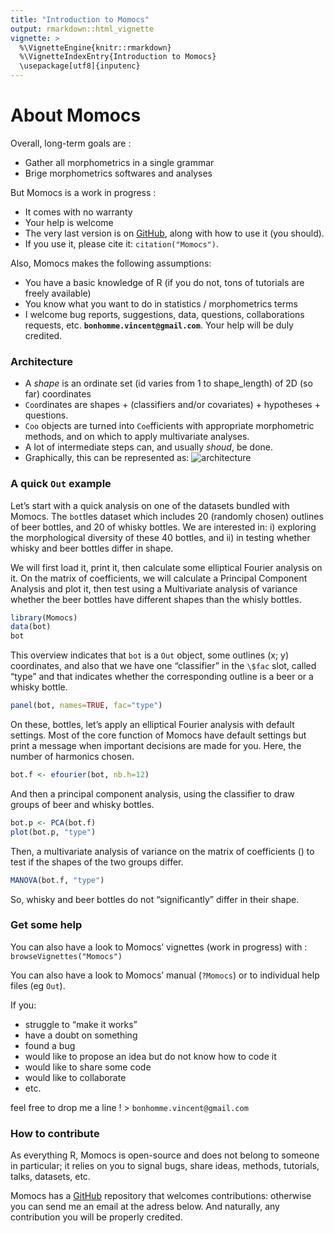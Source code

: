 ```yaml
---
title: "Introduction to Momocs"
output: rmarkdown::html_vignette
vignette: >
  %\VignetteEngine{knitr::rmarkdown}
  %\VignetteIndexEntry{Introduction to Momocs}
  \usepackage[utf8]{inputenc}
---
```

# About Momocs
Overall, long-term goals are :

* Gather all morphometrics in a single grammar
* Brige morphometrics softwares and analyses

But Momocs is a work in progress :

* It comes with no warranty
* Your help is welcome
* The very last version is on [GitHub](https://github.com/vbonhomme/Momocs), along with how to use it (you should).
* If you use it, please cite it: `citation("Momocs")`.

Also, Momocs makes the following assumptions:

* You have a basic knowledge of R (if you do not, tons of tutorials are freely available)
* You know what you want to do in statistics / morphometrics terms
* I welcome bug reports, suggestions, data, questions, collaborations requests, etc. **`bonhomme.vincent@gmail.com`**. Your help will be duly credited.


### Architecture

* A *shape* is an ordinate set (id varies from 1 to shape_length) of 2D (so far) coordinates
* `Coo`rdinates are shapes + (classifiers and/or covariates) + hypotheses + questions.
* `Coo` objects are turned into `Coe`fficients with appropriate morphometric methods, and on which to apply multivariate analyses.
* A lot of intermediate steps can, and usually *shoud*, be done.
* Graphically, this can be represented as:
![architecture](MomocsArch.png)



### A quick `Out` example

Let's start with a quick analysis on one of the datasets bundled with Momocs. The `bot`tles dataset which includes 20 (randomly chosen) outlines of beer bottles, and 20 of whisky bottles. We are interested in: i) exploring the morphological diversity of these 40 bottles, and ii) in testing whether whisky and beer bottles differ in shape.

We will first load it, print it, then calculate some elliptical Fourier analysis on it. On the matrix of coefficients, we will calculate a Principal Component Analysis and plot it, then test using a Multivariate analysis of variance whether the beer bottles have different shapes than the whisly bottles.
```r
library(Momocs)
data(bot)
bot
```

This overview indicates that `bot` is a `Out` object, some outlines (x; y) coordinates, and also that we have one "classifier" in the `\$fac` slot, called "type" and that indicates whether the corresponding outline is a beer or a whisky bottle.
```r
panel(bot, names=TRUE, fac="type")
```

On these, bottles, let's apply an elliptical Fourier analysis with default settings. Most of the core function of Momocs have default settings but print a message when important decisions are made for you. Here, the number of harmonics chosen.
```r
bot.f <- efourier(bot, nb.h=12)
```

And then a principal component analysis, using the \texttt{type} classifier to draw groups of beer and whisky bottles.
```r
bot.p <- PCA(bot.f)
plot(bot.p, "type")
```

Then, a multivariate analysis of variance on the matrix of coefficients (\texttt{bot.f}) to test if the shapes of the two groups differ.

```r
MANOVA(bot.f, "type")
```

So, whisky and beer bottles do not "significantly" differ in their shape.


### Get some help

You can also have a look to Momocs' vignettes (work in progress) with : ```browseVignettes("Momocs")```

You can also have a look to Momocs' manual (````?Momocs````) or to individual help files (eg ````Out````).


If you:

* struggle to "make it works"
* have a doubt on something
* found a bug
* would like to propose an idea but do not know how to code it
* would like to share some code
* would like to collaborate
* etc.

feel free to drop me a line !
> `bonhomme.vincent@gmail.com`

### How to contribute
As everything R, Momocs is open-source and does not belong to someone in particular; it relies on you to signal bugs, share ideas, methods, tutorials, talks, datasets, etc.

Momocs has a [GitHub](https://github.com/vbonhomme/Momocs/) repository that welcomes contributions:  otherwise you can send me an email at the adress below. And naturally, any contribution you will be properly credited.

